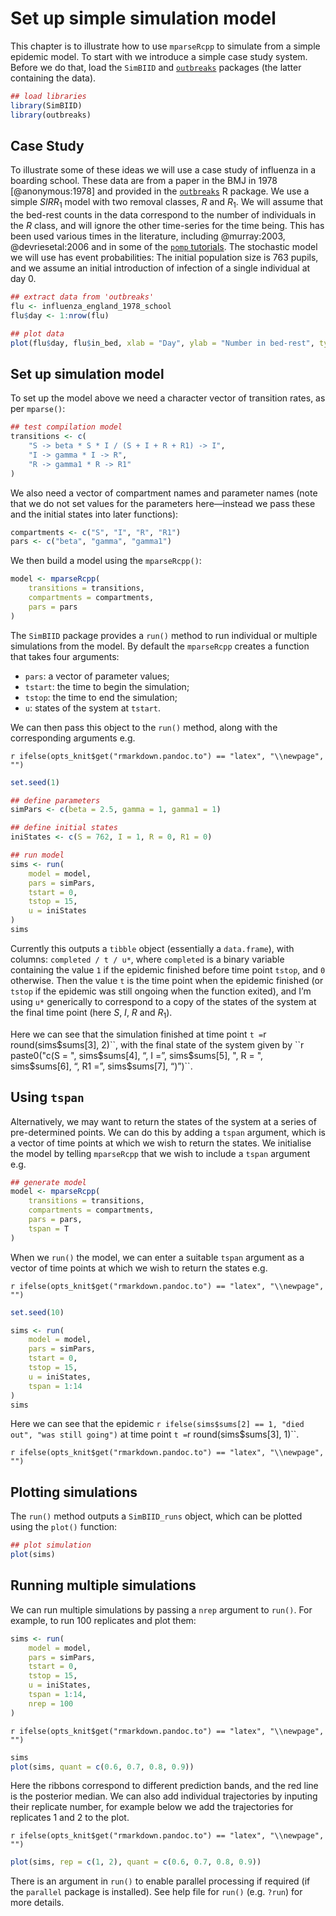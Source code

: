 # Set up simple simulation model

This chapter is to illustrate how to use `mparseRcpp` to simulate from a simple epidemic model. To start with we introduce a simple case study system. Before we do that, load the `SimBIID` and [`outbreaks`](http://www.repidemicsconsortium.org/outbreaks/index.html) packages (the latter containing the data).

```r
## load libraries
library(SimBIID)
library(outbreaks)
```

## Case Study

To illustrate some of these ideas we will use a case study of influenza in a boarding school. These data are from a paper in the BMJ in 1978 [@anonymous:1978] and provided in the [`outbreaks`](http://www.repidemicsconsortium.org/outbreaks/index.html) R package. We use a simple $SIRR_1$ model with two removal classes, $R$ and $R_1$. We will assume that the bed-rest counts in the data correspond to the number of individuals in the $R$ class, and will ignore the other time-series for the time being. This has been used various times in the literature, including @murray:2003, @devriesetal:2006 and in some of the [`pomp` tutorials](https://kingaa.github.io/sbied/mif/mif.html#an-iterated-filtering-algorithm-if2). The stochastic model we will use has event probabilities:
\begin{align*}
    P\left[S_{t + \delta t} = S_t - 1, I_{t + \delta t} = I_t + 1\right] &\approx \beta S I / N\\
    P\left[I_{t + \delta t} = I_t - 1, R_{t + \delta t} = R_t + 1\right] &\approx \gamma I\\
    P\left[R_{t + \delta t} = R_t - 1, R_{1, t + \delta t} = R_{1,t} + 1\right] &\approx \gamma_1 R
\end{align*}
The initial population size is 763 pupils, and we assume an initial introduction of infection of a single individual at day 0.

```r
## extract data from 'outbreaks'
flu <- influenza_england_1978_school
flu$day <- 1:nrow(flu)
```

```r
## plot data
plot(flu$day, flu$in_bed, xlab = "Day", ylab = "Number in bed-rest", type = "l")
```

## Set up simulation model

To set up the model above we need a character vector of transition rates, as per `mparse()`:

```r
## test compilation model
transitions <- c(
    "S -> beta * S * I / (S + I + R + R1) -> I", 
    "I -> gamma * I -> R",
    "R -> gamma1 * R -> R1"
)
```

We also need a vector of compartment names and parameter names (note that we do not set values for the parameters here---instead we pass these and the initial states into later functions):

```r
compartments <- c("S", "I", "R", "R1")
pars <- c("beta", "gamma", "gamma1")
```

We then build a model using the `mparseRcpp()`:

```r
model <- mparseRcpp(
    transitions = transitions, 
    compartments = compartments,
    pars = pars
)
```

The `SimBIID` package provides a `run()` method to run individual or multiple simulations from the model. By default the `mparseRcpp` creates a function that takes four arguments:

* `pars`: a vector of parameter values;
* `tstart`: the time to begin the simulation;
* `tstop`: the time to end the simulation;
* `u`: states of the system at `tstart`.

We can then pass this object to the `run()` method, along with the corresponding arguments e.g.

`r ifelse(opts_knit$get("rmarkdown.pandoc.to") == "latex", "\\newpage", "")`

```r
set.seed(1)
```

```r
## define parameters
simPars <- c(beta = 2.5, gamma = 1, gamma1 = 1)

## define initial states
iniStates <- c(S = 762, I = 1, R = 0, R1 = 0)

## run model
sims <- run(
    model = model,
    pars = simPars,
    tstart = 0,
    tstop = 15,
    u = iniStates
)
sims
```

Currently this outputs a `tibble` object (essentially a `data.frame`), with columns: `completed / t / u*`, where `completed` is a binary variable containing the value `1` if the epidemic finished before time point `tstop`, and `0` otherwise. Then the value `t` is the time point when the epidemic finished (or `tstop` if the epidemic was still ongoing when the function exited), and I'm using `u*` generically to correspond to a copy of the states of the system at the final time point (here $S$, $I$, $R$ and $R_1$).

Here we can see that the simulation finished at time point `t = `r round(sims$sums[3], 2)``, with the final state of the system given by ``r paste0("c(S = ", sims$sums[4], ", I = ", sims$sums[5], ", R = ", sims$sums[6], ", R1 = ", sims$sums[7], ")")``.

## Using `tspan`

Alternatively, we may want to return the states of the system at a series of pre-determined points. We can do this by adding a `tspan` argument, which is a vector of time points at which we wish to return the states. We initialise the model by telling `mparseRcpp` that we wish to include a `tspan` argument e.g.

```r
## generate model
model <- mparseRcpp(
    transitions = transitions, 
    compartments = compartments,
    pars = pars,
    tspan = T
)
```

When we `run()` the model, we can enter a suitable `tspan` argument as a vector of time points at which we wish to return the states e.g.

`r ifelse(opts_knit$get("rmarkdown.pandoc.to") == "latex", "\\newpage", "")`

```r
set.seed(10)
```

```r
sims <- run(
    model = model,
    pars = simPars,
    tstart = 0,
    tstop = 15,
    u = iniStates,
    tspan = 1:14
)
sims
```

Here we can see that the epidemic `r ifelse(sims$sums[2] == 1, "died out", "was still going")` at time point `t = `r round(sims$sums[3], 1)``.

`r ifelse(opts_knit$get("rmarkdown.pandoc.to") == "latex", "\\newpage", "")`

## Plotting simulations

The `run()` method outputs a `SimBIID_runs` object, which can be plotted using the `plot()` function:

```r
## plot simulation
plot(sims)
```

## Running multiple simulations

We can run multiple simulations by passing a `nrep` argument to `run()`. For example, to run 100 replicates and plot them:

```r
sims <- run(
    model = model,
    pars = simPars,
    tstart = 0,
    tstop = 15,
    u = iniStates,
    tspan = 1:14,
    nrep = 100
)
```

`r ifelse(opts_knit$get("rmarkdown.pandoc.to") == "latex", "\\newpage", "")`

```r
sims
plot(sims, quant = c(0.6, 0.7, 0.8, 0.9))
```

Here the ribbons correspond to different prediction bands, and the red line is the posterior median. We can also add individual trajectories by inputing their replicate number, for example below we add the trajectories for replicates 1 and 2 to the plot.

`r ifelse(opts_knit$get("rmarkdown.pandoc.to") == "latex", "\\newpage", "")`

```r
plot(sims, rep = c(1, 2), quant = c(0.6, 0.7, 0.8, 0.9))
```

There is an argument in `run()` to enable parallel processing if required (if the `parallel` package is installed). See help file for `run()` (e.g. `?run`) for more details.
